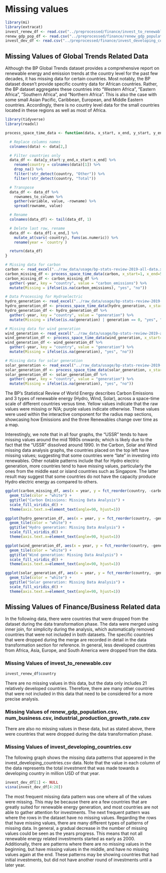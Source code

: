 # Missing values
```r
library(mi)
library(extracat)
invest_renew_df <- read.csv("../preprocessed/finance/invest_to_renewable.csv")
renew_gdp_pop_df <- read.csv("../preprocessed/finance/renew_gdp_population.csv")
invest_dev_df <- read.csv("../preprocessed/finance/invest_developing_countries.csv")
```
## Missing Values of Global Trends Related Data

Although the BP Global Trends dataset provides a comprehensive report on renewable energy and emission trends at the country level for the past few decades, it has missing data for certain countries. Most notably, the BP dataset doesn't provide specific country data for African countries. Rather, the BP dataset aggregates these countries into "Western Africa", "Eastern Africa", "Southern Africa", and "Northern Africa". This is also the case with some small Asian Pacific, Caribbean, European, and Middle Eastern countries. Accordingly, there is no country level data for the small countries located in these regions as well as most of Africa.

```r
library(tidyverse)
library(readxl)

process_space_time_data <- function(data, x_start, x_end, y_start, y_end) {

  # Replace columns names
  colnames(data) <- data[2,]

  # Filter countries only
  data_df <- data[y_start:y_end,x_start:x_end] %>%
    rename(country = colnames(data)[1]) %>%
    drop_na() %>%
    filter(!str_detect(country, "Other")) %>%
    filter(!str_detect(country, "Total"))

  # Transpose
  data_df <- data_df %>%
    rownames_to_column %>%
    gather(variable, value, -rowname) %>%
    spread(rowname, value)

  # Rename
  colnames(data_df) <- tail(data_df, 1)

  # Delete last row, rename
  data_df <- data_df[-x_end,] %>%
    mutate_at(vars(-country), funs(as.numeric)) %>%
    rename(year = `country`)

  return(data_df)
}

# Missing data for carbon
carbon <- read_excel("../raw_data/usage/bp-stats-review-2019-all-data.xlsx", sheet="Carbon Dioxide Emissions")
carbon_missing_df <- process_space_time_data(carbon, x_start=1, x_end=55, y_start=4, y_end=107)
carbon_missing_df <- carbon_missing_df %>%
  gather(-year, key = "country", value = "carbon_emissions") %>%
  mutate(Missing = ifelse(is.na(carbon_emissions), "yes", "no"))

# Data Processing for Hydroelectric
hydro_generation <- read_excel("../raw_data/usage/bp-stats-review-2019-all-data.xlsx", sheet="Hydro Generation - TWh")
hydro_generation_df <- process_space_time_data(hydro_generation, x_start=1, x_end=55, y_start=4, y_end=106)
hydro_generation_df <- hydro_generation_df %>%
  gather(-year, key = "country", value = "generation") %>%
  mutate(Missing = ifelse(is.na(generation) | generation == 0, "yes", "no"))

# Missing data for wind generation
wind_generation <- read_excel("../raw_data/usage/bp-stats-review-2019-all-data.xlsx", sheet="Wind Generation - TWh ")
wind_generation_df <- process_space_time_data(wind_generation, x_start=1, x_end=55, y_start=4, y_end=108)
wind_generation_df <- wind_generation_df %>%
  gather(-year, key = "country", value = "generation") %>%
  mutate(Missing = ifelse(is.na(generation), "yes", "no"))

# Missing data for solar generation
solar_generation <- read_excel("../raw_data/usage/bp-stats-review-2019-all-data.xlsx", sheet="Solar Generation - TWh")
solar_generation_df <- process_space_time_data(solar_generation, x_start=1, x_end=55, y_start=4, y_end=108)
solar_generation_df <- solar_generation_df %>%
  gather(-year, key = "country", value = "generation") %>%
  mutate(Missing = ifelse(is.na(generation), "yes", "no"))
```

The BP’s Statistical Review of World Energy describes Carbon Emissions and 3 types of renewable energy (Hydro, Wind, Solar), across a space-time scale of different countries versus time. Yellow values indicate that the raw values were missing or N/A; purple values indicate otherwise. These values were used within the interactive component for the radius map sections, showcasing how Emissions and the three Renewables change over time as a map.

Interestingly, we note that in all four graphs, the "USSR" tends to have missing values around the mid 1980s onwards; which is likely due to the fact that the "USSR" dissolved around 1990. In the Carbon, Solar and Wind missing data analysis graphs, the countries placed on the top left have missing values; suggesting that some countries were "late" in investing into renewables. Other notable patterns include that for Hydro electric generation, more countries tend to have missing values, particularly the ones from the middle east or island countries such as Singapore. The latter result may suggest that some countries do not have the capacity produce Hydro electric energy as compared to others.

```r
ggplot(carbon_missing_df, aes(x = year, y = fct_reorder(country, -carbon_emissions, sum), fill = Missing)) +
  geom_tile(color = "white") +
  ggtitle("Carbon Emissions: Missing Data Analysis") +
  scale_fill_viridis_d() +
  theme(axis.text.x=element_text(angle=90, hjust=1))

ggplot(hydro_generation_df, aes(x = year, y = fct_reorder(country, -generation, sum), fill = Missing)) +
  geom_tile(color = "white") +
  ggtitle("Hydro generation: Missing Data Analysis") +
  scale_fill_viridis_d() +
  theme(axis.text.x=element_text(angle=90, hjust=1))

ggplot(wind_generation_df, aes(x = year, y = fct_reorder(country, -generation, sum), fill = Missing)) +
  geom_tile(color = "white") +
  ggtitle("Wind generation: Missing Data Analysis") +
  scale_fill_viridis_d() +
  theme(axis.text.x=element_text(angle=90, hjust=1))

ggplot(solar_generation_df, aes(x = year, y = fct_reorder(country, -generation, sum), fill = Missing)) +
  geom_tile(color = "white") +
  ggtitle("Solar generation: Missing Data Analysis") +
  scale_fill_viridis_d() +
  theme(axis.text.x=element_text(angle=90, hjust=1))
```

## Missing Values of Finance/Business Related data
In the following data, there were countries that were dropped from the dataset during the data transformation phase. The data were merged using inner join, for simplicity during the analysis, which automatically removed countries that were not included in both datasets. The specific countries that were dropped during the merge are recorded in detail in the data transformation section for reference. In general, less developed countries from Africa, Asia, Europe, and South America were dropped from the data.

### Missing Values of invest_to_renewable.csv
```r
invest_renew_df$country
```
There are no missing values in this data, but the data only includes 21 relatively developed countries. Therefore, there are many other countries that were not included in this data that need to be considered for a more precise analysis.

### Missing Values of renew_gdp_population.csv, num_business.csv, industrial_production_growth_rate.csv

There are also no missing values in these data, but as stated above, there were countries that were dropped during the data transformation phase.

### Missing Values of invest_developing_countries.csv
The following graph shows the missing data patterns that appeared in the invest_developing_countries.csv data. Note that the value in each column of the data represents the total investment that was made towards a developing country in million USD of that year.

```r
invest_dev_df[1] <- NULL
visna(invest_dev_df[4:20])
```

The most frequent missing data pattern was one where all of the values were missing. This may be because there are a few countries that are greatly suited for renewable energy generation, and most countries are not able to gather attention for investments. The next frequent pattern was where the rows in the dataset have no missing values. Regarding the rows that have missing values, there are many different types of patterns of missing data. In general, a gradual decrease in the number of missing values could be seen as the years progress. This means that not all renewable energy related investments started as early as 2000. Additionally, there are patterns where there are no missing values in the beginning, but have missing values in the middle, and have no missing values again at the end. These patterns may be showing countries that had initial investments, but did not have another round of investments until a later year.

